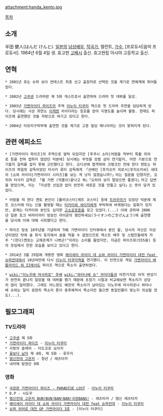 attachment:handa_kento.jpg

[[목차]]
== 소개 ==
半田 健人(はんだ けんと). [[일본]]의 [[남성]][[배우]], [[작곡가]], 텔런트, [[가수]], [프로듀서|음악 프로듀서]. 1984년 6월 4일 생. 효고현 [[고베]]시 출신. 효고현립 아시야 고등학교 출신.

== 연혁 ==
 * 2001년 쥬논 슈퍼 보이 컨테스트 최종 선고 출장자로 선택된 것을 계기로 연예계에 뛰어들었다.

 * 2002년 [[고쿠센]] 드라마판 제 5화 게스트로서 출연하여 드라마 첫 데뷔를 달성.

 * 2003년 [[가면라이더 파이즈]]의 주역 [[이누이 타쿠미]] 역으로 첫 드라마 주연을 담당하게 된다. 당시에는 사상 최연소 [[이케멘]] 라이더라는 칭호를 얻어 지명도를 높이며 활동. 현재도 파이즈에 출연했던 것을 자랑으로 여기고 있다고 한다.

 * 2004년 타모리구락부에 출연한 것을 계기로 고층 빌딩 매니아라는 것이 밝혀지게 된다.

== 관련 에피소드 ==
 * [가면라이더 파이즈]의 주역으로 발탁 되었지만 [후쿠시 소타|어렸을 적부터 특촬 히어로 등을 전혀 접하지 않았던 덕분에] 당시에는 무엇을 모범 삼아 연기할지, 어떤 기분으로 연기할지 갈피를 잡지 못해 고민했다고 한다. 오디션에 합격하여 크랭크인 전에 한다 켄토는 파이즈의 파일럿 감독이었던 타사키 류타 감독에게 「선배인 [후지오카 히로시|후지오카씨] 세대의 [쇼와 라이더|가면라이더 시리즈]를 보는 게 낫지 않겠습니까?」라는 질문을 던졌지만, 오히려 타사키 감독은 「볼 거면 (작품이)끝나고 봐」「오히려 보지 말았으면 좋겠다」라고 답변을 받았으며, 이는 「이상한 선입관 없이 완전히 새로운 것을 만들고 싶다」는 뜻이 담겨 있었다.

 * 어렸을 적 한다 켄토 본인이 [롤러코스터|제트 코스터] 등에 [[트라우마]]가 있었던 덕분에 제트 코스터에 타는 신을 촬영할 때는 [[타카이와 세이지]]에게 부탁하여 바꿔줬다는 일화가 있지만, 문제는 타카이와 본인도 심각한 [[고소공포증]]을 갖고 있었다.(...) 이에 관하여 2006년 일본 토크 버라이어티 방송인 라이온의 평안하세요(ライオンのごきげんよう)에 출연했을 당시에 이에 대해 사죄했다고 한다.

 * 파이즈 방송 10주년을 기념하여 THE 가면라이더 인터뷰에서 본인 왈, 당시의 자신은 미성년이었던 탓에 술 회식 등지에서 술을 먹을 수 없었으므로 캐스트 배우 및 스텝진들에게 자주 "(한다)켄토는 교제관계가 나쁘군!"이라는 소리를 들었지만, 지금은 파이즈회(555会) 등의 모임에서 친한 모습을 보이고 있다고 한다.

 * 2014년 3월 29일에 개봉한 영화 [[헤이세이 라이더 대 쇼와 라이더 가면라이더 대전 feat 슈퍼전대]]에서 10년여만에 다시 [[이누이 타쿠미]]역을 연기했다. 이 인연으로 게임 [[가면라이더 배틀라이드 워 II]]에서도 파이즈 역으로 목소리 출연하였다.

 * [[wiki:"이노우에 마사히로" 후배]] [[wiki:"와타나베 슈" 라이더들]]과 마찬가지로 아직 변성기가 완전히 끝나지 않았을 때 데뷔를 했기 때문에 초창기 시절과 비교해보면 목소리가 상당히 많이 달라졌다. 그래도 어느정도 예전의 목소리가 남아있는 이노우에 마사히로나 와타나베 슈와는 달리 굉장히 목소리 톤이 중후해져서 목소리만 들으면 동일인물이 맞는지 의심될 정도(...).

== 필모그래피 ==
=== TV드라마 ===
 * [[고쿠센]] 제 5화
 * [[가면라이더 파이즈]] - [[이누이 타쿠미]]
 * 사랑의 솔레어 - 타도코로 요이치
 * [[꽃보다 남자]] 제 4화, 제 5화 - 류우지
 * [[염신전대 고온저]] - 청년 / 레츠타카
 * 네자매 탐정단 9화

=== 영화 ===
 * [[극장판 가면라이더 파이즈 - PARADISE LOST]] - [[이누이 타쿠미]]
 * D.P - 시도우
 * [[염신전대 고온저 BUN!BUN!BAN!BAN!극장BANG!]] - 레츠타카 / 염신 레츠타카
 * [[헤이세이 라이더 대 쇼와 라이더 가면라이더 대전 feat 슈퍼전대]] - [[이누이 타쿠미]]
 * [[슈퍼 히어로 대전 GP 가면라이더 3호]] - [이누이 타쿠미]
